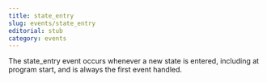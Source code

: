 ```yaml
---
title: state_entry
slug: events/state_entry
editorial: stub
category: events
---
```


<LSLEvent
	name="state_entry"
	arguments={[]}
/>

The state_entry event occurs whenever a new state is entered, including at program start, and is always the first event handled.
